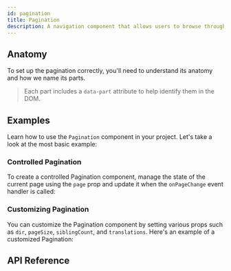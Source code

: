```yaml
---
id: pagination
title: Pagination
description: A navigation component that allows users to browse through pages.
---
```


<ComponentPreview id="Pagination" />

## Anatomy

To set up the pagination correctly, you'll need to understand its anatomy and how we name its parts.

> Each part includes a `data-part` attribute to help identify them in the DOM.

<Anatomy id="pagination" />

## Examples

Learn how to use the `Pagination` component in your project. Let's take a look at the most basic
example:

<Example id="basic" />

### Controlled Pagination

To create a controlled Pagination component, manage the state of the current page using the `page`
prop and update it when the `onPageChange` event handler is called:

<Example id="controlled" />

### Customizing Pagination

You can customize the Pagination component by setting various props such as `dir`, `pageSize`,
`siblingCount`, and `translations`. Here's an example of a customized Pagination:

<Example id="customized" />

## API Reference

<ComponentTypes id="pagination" />
